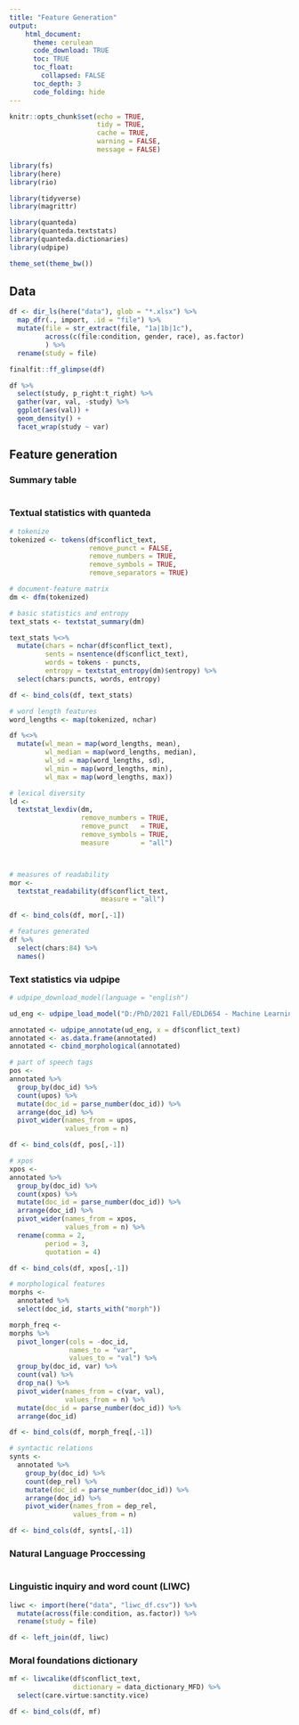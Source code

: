 ```yaml
---
title: "Feature Generation"
output: 
    html_document:
      theme: cerulean
      code_download: TRUE
      toc: TRUE
      toc_float:
        collapsed: FALSE
      toc_depth: 3
      code_folding: hide
---
```


```r
knitr::opts_chunk$set(echo = TRUE, 
                      tidy = TRUE, 
                      cache = TRUE, 
                      warning = FALSE, 
                      message = FALSE)
```

```r
library(fs)
library(here)
library(rio)

library(tidyverse)
library(magrittr)

library(quanteda)
library(quanteda.textstats)
library(quanteda.dictionaries)
library(udpipe)

theme_set(theme_bw())
```


## Data
```r
df <- dir_ls(here("data"), glob = "*.xlsx") %>% 
  map_dfr(., import, .id = "file") %>% 
  mutate(file = str_extract(file, "1a|1b|1c"),
         across(c(file:condition, gender, race), as.factor)
         ) %>% 
  rename(study = file)

finalfit::ff_glimpse(df)

df %>% 
  select(study, p_right:t_right) %>% 
  gather(var, val, -study) %>% 
  ggplot(aes(val)) +
  geom_density() +
  facet_wrap(study ~ var)
```


## Feature generation {.tabset .tabset-fade}
### Summary table
```r


```

### Textual statistics with quanteda
```r
# tokenize
tokenized <- tokens(df$conflict_text,
                    remove_punct = FALSE,
                    remove_numbers = TRUE,
                    remove_symbols = TRUE,
                    remove_separators = TRUE)

# document-feature matrix
dm <- dfm(tokenized)

# basic statistics and entropy
text_stats <- textstat_summary(dm)

text_stats %<>% 
  mutate(chars = nchar(df$conflict_text),
         sents = nsentence(df$conflict_text),
         words = tokens - puncts,
         entropy = textstat_entropy(dm)$entropy) %>% 
  select(chars:puncts, words, entropy)

df <- bind_cols(df, text_stats)

# word length features
word_lengths <- map(tokenized, nchar)

df %<>% 
  mutate(wl_mean = map(word_lengths, mean),
         wl_median = map(word_lengths, median),
         wl_sd = map(word_lengths, sd),
         wl_min = map(word_lengths, min),
         wl_max = map(word_lengths, max))

# lexical diversity
ld <-
  textstat_lexdiv(dm,
                  remove_numbers = TRUE,
                  remove_punct   = TRUE,
                  remove_symbols = TRUE,
                  measure        = "all")



# measures of readability
mor <-
  textstat_readability(df$conflict_text,
                       measure = "all")

df <- bind_cols(df, mor[,-1])

# features generated
df %>% 
  select(chars:84) %>% 
  names()
```

### Text statistics via udpipe
```r
# udpipe_download_model(language = "english")

ud_eng <- udpipe_load_model("D:/PhD/2021 Fall/EDLD654 - Machine Learning/text-analysis-of-conflicts/R/english-ewt-ud-2.5-191206.udpipe")

annotated <- udpipe_annotate(ud_eng, x = df$conflict_text)
annotated <- as.data.frame(annotated)
annotated <- cbind_morphological(annotated)

# part of speech tags
pos <-
annotated %>% 
  group_by(doc_id) %>% 
  count(upos) %>% 
  mutate(doc_id = parse_number(doc_id)) %>% 
  arrange(doc_id) %>% 
  pivot_wider(names_from = upos,
              values_from = n)

df <- bind_cols(df, pos[,-1])

# xpos
xpos <-
annotated %>% 
  group_by(doc_id) %>% 
  count(xpos) %>% 
  mutate(doc_id = parse_number(doc_id)) %>% 
  arrange(doc_id) %>% 
  pivot_wider(names_from = xpos,
              values_from = n) %>% 
  rename(comma = 2,
         period = 3,
         quotation = 4)

df <- bind_cols(df, xpos[,-1])

# morphological features
morphs <-
  annotated %>% 
  select(doc_id, starts_with("morph")) 

morph_freq <-
morphs %>% 
  pivot_longer(cols = -doc_id,
               names_to = "var",
               values_to = "val") %>% 
  group_by(doc_id, var) %>% 
  count(val) %>% 
  drop_na() %>% 
  pivot_wider(names_from = c(var, val),
              values_from = n) %>% 
  mutate(doc_id = parse_number(doc_id)) %>% 
  arrange(doc_id)

df <- bind_cols(df, morph_freq[,-1])

# syntactic relations
synts <-
  annotated %>% 
    group_by(doc_id) %>% 
    count(dep_rel) %>% 
    mutate(doc_id = parse_number(doc_id)) %>% 
    arrange(doc_id) %>% 
    pivot_wider(names_from = dep_rel,
                values_from = n)

df <- bind_cols(df, synts[,-1])
```

### Natural Language Proccessing
```r



```

### Linguistic inquiry and word count (LIWC)
```r
liwc <- import(here("data", "liwc_df.csv")) %>% 
  mutate(across(file:condition, as.factor)) %>% 
  rename(study = file)

df <- left_join(df, liwc)
```

### Moral foundations dictionary
```r
mf <- liwcalike(df$conflict_text, 
                dictionary = data_dictionary_MFD) %>% 
  select(care.virtue:sanctity.vice)

df <- bind_cols(df, mf)
```


















